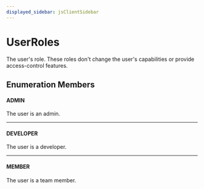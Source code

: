 ```yaml
---
displayed_sidebar: jsClientSidebar
---
```



# UserRoles

The user's role. These roles don't change the user's capabilities or provide access-control features.

## Enumeration Members

#### ADMIN

The user is an admin.

___

#### DEVELOPER

The user is a developer.

___

#### MEMBER

The user is a team member.

